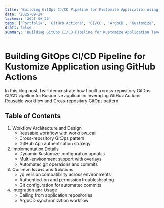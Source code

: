 ```yaml
---
title: 'Building GitOps CI/CD Pipeline for Kustomize Application using GitHub Actions'
date: '2025-09-28'
lastmod: '2025-09-28'
tags: ['Portfolio', 'GitHub Actions', 'CI/CD', 'ArgoCD', 'Kustomize', 'GitOps']
draft: false
summary: 'Building GitOps CI/CD Pipeline for Kustomize Application leveraging GitHub Actions Reusable workflow and Cross-repository GitOps pattern'
---
```


# Building GitOps CI/CD Pipeline for Kustomize Application using GitHub Actions

In this blog post, I will demonstrate how I built a cross-repository GitOps CI/CD pipeline for Kustomize application leveraging GitHub Actions Reusable workflow and Cross-repository GitOps pattern.

## Table of Contents

1. Workflow Architecture and Design
   - Reusable workflow with workflow_call
   - Cross-repository GitOps pattern
   - GitHub App authentication strategy
2. Implementation Details
   - Dynamic Kustomize configuration updates
   - Multi-environment support with overlays
   - Automated git operations and commits
3. Common Issues and Solutions
   - yq version compatibility across environments
   - Authentication and permission troubleshooting
   - Git configuration for automated commits
4. Integration and Usage
   - Calling from application repositories
   - ArgoCD synchronization workflow
